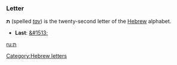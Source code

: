 ===Letter===
'''&#1514;''' (spelled ''[[tav]]'') is the twenty-second letter of the [[Hebrew]] alphabet.

* '''Last''': [[&#1513;]]

[[Category:Hebrew letters]]

[[ru:ת]]